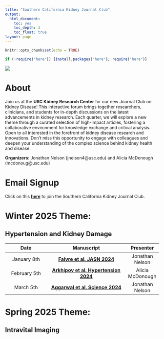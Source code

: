 ---
title: "Southern California Kidney Journal Club"
output:
  html_document: 
    toc: yes
    toc_depth: 3
    toc_float: true
layout: page
---

```{r setup, include=FALSE}
knitr::opts_chunk$set(echo = TRUE)
```


```{r load new packages, echo=FALSE, warning=FALSE, error=FALSE, message=FALSE}

if (!require("here")) {install.packages("here"); require("here")}
```

![](`r here::here("Images", "kidneyjc.png")`)

# About

Join us at the **USC Kidney Research Center** for our new Journal Club on Kidney Disease! This interactive forum brings together researchers, clinicians, and students for in-depth discussions on the latest advancements in kidney research. Each quarter, we will explore a new theme through a curated selection of high-impact articles, fostering a collaborative environment for knowledge exchange and critical analysis. Open to all interested in the forefront of kidney disease research and innovations. Don’t miss this opportunity to engage with colleagues and deepen your understanding of the complex science behind kidney health and disease.

**Organizers**: Jonathan Nelson (jnelson4@usc.edu) and Alicia McDonough (mcdonoug@usc.edu)

# Email Signup

Click on this [**here**](http://eepurl.com/i5eqL6) to join the Southern California Kidney Journal Club.

# Winter 2025 Theme: 

## Hypertension and Kidney Damage

| Date        | Manuscript           | Presenter  |
| :------: |:-------------:| :----:|
| January 8th       | [**Faivre et al. JASN 2024**](https://pubmed.ncbi.nlm.nih.gov/38652545/)               | Jonathan Nelson |
| February 5th      | [**Arkhipov et al. Hypertension 2024**](https://pubmed.ncbi.nlm.nih.gov/38618734/)     | Alicia McDonough |
| March 5th         | [**Aggarwal et al. Science 2024**](https://pubmed.ncbi.nlm.nih.gov/38386758/)          | Jonathan Nelson |


# Spring 2025 Theme: 

## Intravital Imaging
